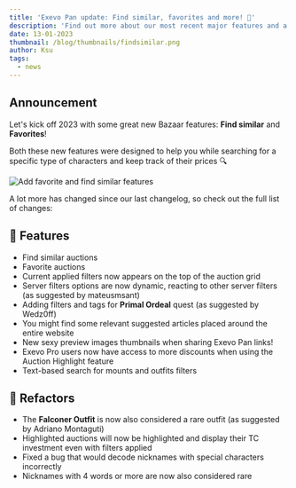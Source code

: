 ```yaml
---
title: 'Exevo Pan update: Find similar, favorites and more! 🎉'
description: 'Find out more about our most recent major features and a lot of other minor features as well'
date: 13-01-2023
thumbnail: /blog/thumbnails/findsimilar.png
author: Ksu
tags:
  - news
---
```


## Announcement

Let's kick off 2023 with some great new Bazaar features: **Find similar** and **Favorites**!

Both these new features were designed to help you while searching for a specific type of characters and keep track of their prices 🔍

<Image
  src="/blog/images/autolootplz.png"
  width={338}
  height={217}
  align="center"
  alt="Add favorite and find similar features"
  unoptimized
/>

A lot more has changed since our last <SlugLink href="changelog-7">changelog</SlugLink>, so check out the full list of changes:

## 🎉 Features

- Find similar auctions
- Favorite auctions
- Current applied filters now appears on the top of the auction grid
- Server filters options are now dynamic, reacting to other server filters (as suggested by <ExternalLink href="https://github.com/xandjiji/exevo-pan/issues/162">mateusmsant</ExternalLink>)
- Adding filters and tags for **Primal Ordeal** quest (as suggested by <ExternalLink href="https://github.com/xandjiji/exevo-pan/issues/126">Wedz0ff</ExternalLink>)
- You might find some relevant suggested articles placed around the entire website
- New sexy <ExternalLink href="https://i.imgur.com/ujarjsT.png">preview images thumbnails</ExternalLink> when sharing Exevo Pan links!
- <RouteLink href="/exevo-pro">Exevo Pro</RouteLink> users now have access to more discounts when using the <RouteLink href="/highlight-auction">Auction Highlight</RouteLink> feature
- Text-based search for mounts and outfits filters

## 🔧 Refactors

- The **Falconer Outfit** is now also considered a rare outfit (as suggested by Adriano Montaguti)
- Highlighted auctions will now be highlighted and display their TC investment even with filters applied
- Fixed a bug that would decode <ExternalLink href="https://www.exevopan.com/?auctionId=1061424">nicknames with special characters</ExternalLink> incorrectly
- Nicknames with 4 words or more are now also considered rare
